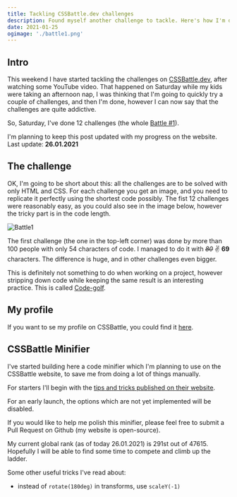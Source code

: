 ```yaml
---
title: Tackling CSSBattle.dev challenges
description: Found myself another challenge to tackle. Here's how I'm doing (Updating post!)
date: 2021-01-25
ogimage: './battle1.png'
---
```


## Intro

This weekend I have started tackling the challenges on [CSSBattle.dev](https://cssbattle.dev), after watching some YouTube video. That happened on Saturday while my kids were taking an afternoon nap, I was thinking that I'm going to quickly try a couple of challenges, and then I'm done, however I can now say that the challenges are quite addictive.

So, Saturday, I've done 12 challenges (the whole [Battle #1](https://cssbattle.dev/battle/1)).

<Callout>
    I'm planning to keep this post updated with my progress on the website. Last update: <b>26.01.2021</b>
</Callout>

## The challenge

OK, I'm going to be short about this: all the challenges are to be solved with only HTML and CSS. For each challenge you get an image, and you need to replicate it perfectly using the shortest code possibly.
The fist 12 challenges were reasonably easy, as you could also see in the image below, however the tricky part is in the code length.

![Battle1](battle1.png)

The first challenge (the one in the top-left corner) was done by more than 100 people with only 54 characters of code. I managed to do it with _~~80~~_ ✌️ **69** characters.
The difference is huge, and in other challenges even bigger.

This is definitely not something to do when working on a project, however stripping down code while keeping the same result is an interesting practice. This is called [Code-golf](https://en.wikipedia.org/wiki/Code_golf).

## My profile

If you want to se my profile on CSSBattle, you could find it [here](https://cssbattle.dev/player/angelin).

## CSSBattle Minifier

I've started building here a code minifier which I'm planning to use on the CSSBattle website, to save me from doing a lot of things manually.

For starters I'll begin with the [tips and tricks published on their website](https://cssbattle.dev/tips).

<Callout>

For an early launch, the options which are not yet implemented will be disabled.

If you would like to help me polish this minifier, please feel free to submit a Pull Request on Github (my website is open-source).

</Callout>


<Minifier />

My current global rank (as of today 26.01.2021) is 291st out of 47615. Hopefully I will be able to find some time to compete and climb up the ladder.

Some other useful tricks I've read about:

-   instead of `rotate(180deg)` in transforms, use `scaleY(-1)`
